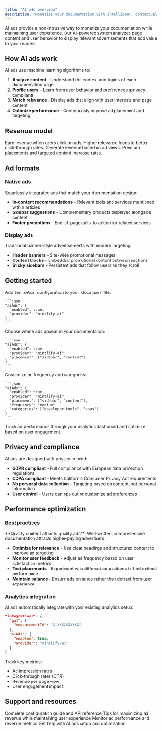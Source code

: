 ```yaml
---
title: "AI ads overview"
description: "Monetize your documentation with intelligent, contextual advertisements"
---
```


AI ads provide a non-intrusive way to monetize your documentation while maintaining user experience. Our AI-powered system analyzes page content and user behavior to display relevant advertisements that add value to your readers.

## How AI ads work

AI ads use machine learning algorithms to:

1. **Analyze content** - Understand the context and topics of each documentation page
2. **Profile users** - Learn from user behavior and preferences (privacy-compliant)
3. **Match relevance** - Display ads that align with user interests and page content
4. **Optimize performance** - Continuously improve ad placement and targeting

## Revenue model

<CardGroup cols={2}>
  <Card title="Cost per click (CPC)" icon="mouse-pointer-click">
    Earn revenue when users click on ads. Higher relevance leads to better click-through rates.
  </Card>
  
  <Card title="Cost per impression (CPM)" icon="eye">
    Generate revenue based on ad views. Premium placements and targeted content increase rates.
  </Card>
</CardGroup>

## Ad formats

### Native ads
Seamlessly integrated ads that match your documentation design:

- **In-content recommendations** - Relevant tools and services mentioned within articles
- **Sidebar suggestions** - Complementary products displayed alongside content
- **Footer promotions** - End-of-page calls-to-action for related services

### Display ads
Traditional banner-style advertisements with modern targeting:

- **Header banners** - Site-wide promotional messages
- **Content blocks** - Embedded promotional content between sections
- **Sticky sidebars** - Persistent ads that follow users as they scroll

## Getting started

<Steps>
  <Step title="Enable AI ads">
    Add the `aiAds` configuration to your `docs.json` file:
    
    ```json
    "aiAds": {
      "enabled": true,
      "provider": "mintlify-ai"
    }
    ```
  </Step>
  
  <Step title="Configure placement">
    Choose where ads appear in your documentation:
    
    ```json
    "aiAds": {
      "enabled": true,
      "provider": "mintlify-ai",
      "placement": ["sidebar", "content"]
    }
    ```
  </Step>
  
  <Step title="Set preferences">
    Customize ad frequency and categories:
    
    ```json
    "aiAds": {
      "enabled": true,
      "provider": "mintlify-ai",
      "placement": ["sidebar", "content"],
      "frequency": "medium",
      "categories": ["developer-tools", "saas"]
    }
    ```
  </Step>
  
  <Step title="Monitor performance">
    Track ad performance through your analytics dashboard and optimize based on user engagement.
  </Step>
</Steps>

## Privacy and compliance

AI ads are designed with privacy in mind:

- **GDPR compliant** - Full compliance with European data protection regulations
- **CCPA compliant** - Meets California Consumer Privacy Act requirements
- **No personal data collection** - Targeting based on content, not personal information
- **User control** - Users can opt-out or customize ad preferences

## Performance optimization

### Best practices

<Tip>
  **Quality content attracts quality ads**: Well-written, comprehensive documentation attracts higher-paying advertisers.
</Tip>

- **Optimize for relevance** - Use clear headings and structured content to improve ad targeting
- **Monitor user feedback** - Adjust ad frequency based on user satisfaction metrics
- **Test placements** - Experiment with different ad positions to find optimal performance
- **Maintain balance** - Ensure ads enhance rather than detract from user experience

### Analytics integration

AI ads automatically integrate with your existing analytics setup:

```json
"integrations": {
  "ga4": {
    "measurementId": "G-XXXXXXXXXX"
  },
  "aiAds": {
    "enabled": true,
    "provider": "mintlify-ai"
  }
}
```

Track key metrics:
- Ad impression rates
- Click-through rates (CTR)
- Revenue per page view
- User engagement impact

## Support and resources

<CardGroup cols={2}>
  <Card title="Documentation" href="/components/ai-ads" icon="book-open">
    Complete configuration guide and API reference
  </Card>
  
  <Card title="Best practices" href="/guides/ai-ads-optimization" icon="lightbulb">
    Tips for maximizing ad revenue while maintaining user experience
  </Card>
  
  <Card title="Analytics dashboard" href="/analytics/ai-ads" icon="chart-line">
    Monitor ad performance and revenue metrics
  </Card>
  
  <Card title="Support" href="/contact-support" icon="headphones">
    Get help with AI ads setup and optimization
  </Card>
</CardGroup>
